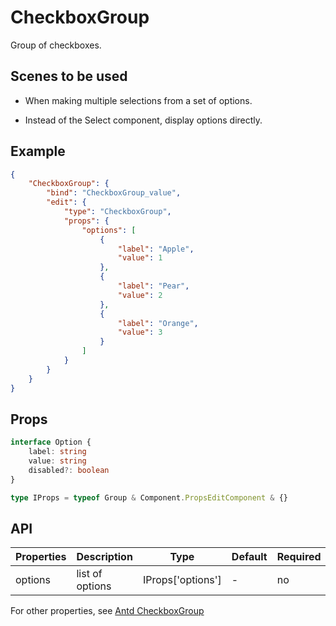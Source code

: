 # CheckboxGroup

Group of checkboxes.

## Scenes to be used

- When making multiple selections from a set of options.

- Instead of the Select component, display options directly.

## Example

```json
{
	"CheckboxGroup": {
		"bind": "CheckboxGroup_value",
		"edit": {
			"type": "CheckboxGroup",
			"props": {
				"options": [
					{
						"label": "Apple",
						"value": 1
					},
					{
						"label": "Pear",
						"value": 2
					},
					{
						"label": "Orange",
						"value": 3
					}
				]
			}
		}
	}
}
```

## Props

```ts
interface Option {
	label: string
	value: string
	disabled?: boolean
}

type IProps = typeof Group & Component.PropsEditComponent & {}
```

## API

| Properties | Description     | Type              | Default | Required | Version |
| ---------- | --------------- | ----------------- | ------- | -------- | ------- |
| options    | list of options | IProps['options'] | -       | no       |         |

For other properties, see [Antd CheckboxGroup](https://ant-design.gitee.io/components/checkbox-cn/#Checkbox-Group)
